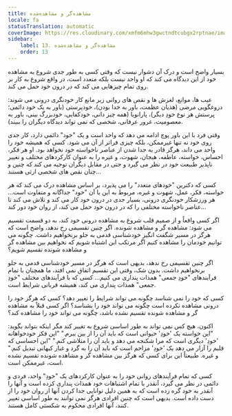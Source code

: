```yaml
---
title: مشاهده‌گر و مشاهده‌شده
locale: fa
statusTranslation: automatic
coverImage: https://res.cloudinary.com/xmfm6mhw3gwctndtcubgx2rptnae/image/upload/v1740468922/small_cover_tratado_de_psicologia_revolucionaria_a4c0dca4e0.webp
sidebar:
    label: 13. مشاهده‌گر و مشاهده‌شده
    order: 13
---
```

بسیار واضح است و درک آن دشوار نیست که وقتی کسی به طور جدی شروع به مشاهده خود از این دیدگاه می کند که او واحد نیست بلکه متعدد است، در واقع شروع به کار بر روی تمام چیزهایی می کند که در درون خود حمل می کند.

عیب ها، موانع، لغزش ها و نقص های روانی زیر مانع کار خودنگری درونی می شوند: دروغگویی مرضی (هذیان عظمت، باور به خدا بودن)، خودپرستی (باور به یک خود دائمی؛ پرستش هر نوع خودِ دیگر)، پارانویا (همه چیز دانی، خودکفایی، خودبزرگ بینی، باور به معصومیت، غرور عرفانی، شخصی که نمی تواند دیدگاه دیگران را ببیند).

وقتی فرد با این باور پوچ ادامه می دهد که واحد است و یک "خود" دائمی دارد، کار جدی روی خود نه تنها غیرممکن، بلکه چیزی فراتر از آن می شود. کسی که همیشه خود را واحد می داند، هرگز قادر به جدا شدن از عناصر ناخواسته خود نخواهد بود. او هر فکر، احساس، خواسته، عاطفه، هیجان، شهوت، و غیره را به عنوان کارکردهای مختلف و تغییر ناپذیر طبیعت خود در نظر می گیرد و حتی در مقابل دیگران توجیه می کند که چنین و چنان نقص های شخصی ارثی هستند...

کسی که دکترین "خودهای متعدد" را می پذیرد، بر اساس مشاهده درک می کند که هر خواسته، فکر، عمل، شهوت و غیره، مربوط به این یا آن "خود" جداگانه و متفاوت است... هر ورزشکار خودنگری درونی، بسیار جدی در درون خود کار می کند و تلاش می کند تا عناصر ناخواسته مختلفی را که در درون خود حمل می کند، از روان خود دور کند...

اگر کسی واقعاً و از صمیم قلب شروع به مشاهده درونی خود کند، به دو قسمت تقسیم می شود: مشاهده گر و مشاهده شونده. اگر چنین تقسیمی رخ ندهد، واضح است که هرگز در مسیر شگفت انگیز خودشناسی قدمی به جلو برنخواهیم داشت. چگونه می توانیم خودمان را مشاهده کنیم اگر مرتکب این اشتباه شویم که نخواهیم بین مشاهده گر و مشاهده شونده تقسیم شویم؟

اگر چنین تقسیمی رخ ندهد، بدیهی است که هرگز در مسیر خودشناسی قدمی به جلو برنخواهیم داشت. بدون شک، وقتی این تقسیم اتفاق نمی افتد، ما همچنان با تمام فرآیندهای "خودِ جمعی" همذات پنداری می کنیم... کسی که با فرآیندهای مختلف "خودِ جمعی" همذات پنداری می کند، همیشه قربانی شرایط است.

کسی که خود را نمی شناسد چگونه می تواند شرایط را تغییر دهد؟ کسی که هرگز خود را درونی مشاهده نکرده است چگونه می تواند خود را بشناسد؟ اگر کسی قبلاً به مشاهده گر و مشاهده شونده تقسیم نشده باشد، چگونه می تواند خود را مشاهده کند؟

اکنون، هیچ کس نمی تواند به طور اساسی شروع به تغییر کند مگر اینکه بتواند بگوید: "این خواسته یک 'خودِ' حیوانی است که باید آن را از بین ببرم." "این فکر خودخواهانه 'خودِ' دیگری است که مرا شکنجه می دهد و باید آن را متلاشی کنم." "این احساسی که قلبم را آزار می دهد یک 'خودِ' مزاحم است که باید آن را به گرد و غبار کیهانی تبدیل کنم." و غیره. طبیعتاً این برای کسی که هرگز بین مشاهده گر و مشاهده شونده تقسیم نشده است، غیرممکن است.

کسی که تمام فرآیندهای روانی خود را به عنوان کارکردهای یک "خودِ" واحد، فردی و دائمی در نظر می گیرد، آنقدر با تمام اشتباهات خود همذات پنداری کرده است و آنها را آنقدر به خود گره زده است که به همین دلیل توانایی جدا کردن آنها از روان خود را از دست داده است. بدیهی است که چنین افرادی هرگز نمی توانند به طور اساسی تغییر کنند، آنها افرادی محکوم به شکستی کامل هستند.

